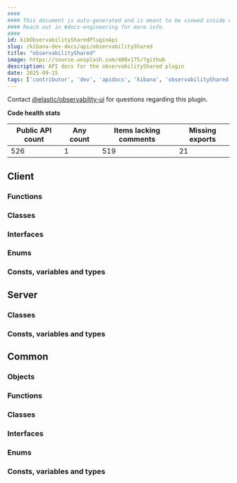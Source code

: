 ```yaml
---
####
#### This document is auto-generated and is meant to be viewed inside our experimental, new docs system.
#### Reach out in #docs-engineering for more info.
####
id: kibObservabilitySharedPluginApi
slug: /kibana-dev-docs/api/observabilityShared
title: "observabilityShared"
image: https://source.unsplash.com/400x175/?github
description: API docs for the observabilityShared plugin
date: 2025-09-15
tags: ['contributor', 'dev', 'apidocs', 'kibana', 'observabilityShared']
---
```




Contact [@elastic/observability-ui](https://github.com/orgs/elastic/teams/observability-ui) for questions regarding this plugin.

**Code health stats**

| Public API count  | Any count | Items lacking comments | Missing exports |
|-------------------|-----------|------------------------|-----------------|
| 526 | 1 | 519 | 21 |

## Client

### Functions
<DocDefinitionList data={observabilitySharedObj.client.functions}/>

### Classes
<DocDefinitionList data={observabilitySharedObj.client.classes}/>

### Interfaces
<DocDefinitionList data={observabilitySharedObj.client.interfaces}/>

### Enums
<DocDefinitionList data={observabilitySharedObj.client.enums}/>

### Consts, variables and types
<DocDefinitionList data={observabilitySharedObj.client.misc}/>

## Server

### Classes
<DocDefinitionList data={observabilitySharedObj.server.classes}/>

### Consts, variables and types
<DocDefinitionList data={observabilitySharedObj.server.misc}/>

## Common

### Objects
<DocDefinitionList data={observabilitySharedObj.common.objects}/>

### Functions
<DocDefinitionList data={observabilitySharedObj.common.functions}/>

### Classes
<DocDefinitionList data={observabilitySharedObj.common.classes}/>

### Interfaces
<DocDefinitionList data={observabilitySharedObj.common.interfaces}/>

### Enums
<DocDefinitionList data={observabilitySharedObj.common.enums}/>

### Consts, variables and types
<DocDefinitionList data={observabilitySharedObj.common.misc}/>

